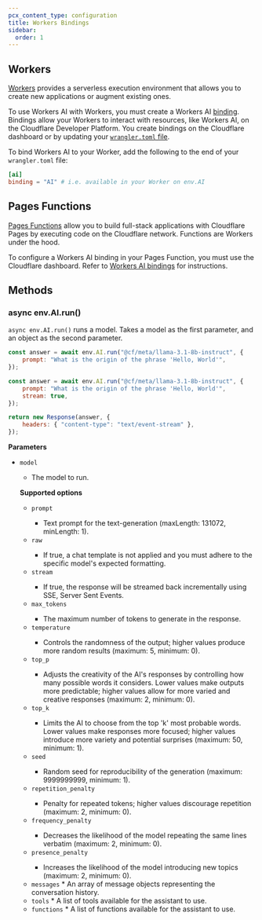 ```yaml
---
pcx_content_type: configuration
title: Workers Bindings
sidebar:
  order: 1
---
```



## Workers

[Workers](/workers/) provides a serverless execution environment that allows you to create new applications or augment existing ones.

To use Workers AI with Workers, you must create a Workers AI [binding](/workers/runtime-apis/bindings/). Bindings allow your Workers to interact with resources, like Workers AI, on the Cloudflare Developer Platform. You create bindings on the Cloudflare dashboard or by updating your [`wrangler.toml` file](/workers/wrangler/configuration/).

To bind Workers AI to your Worker, add the following to the end of your `wrangler.toml` file:


<WranglerConfig>

```toml
[ai]
binding = "AI" # i.e. available in your Worker on env.AI
```

</WranglerConfig>

## Pages Functions

[Pages Functions](/pages/functions/) allow you to build full-stack applications with Cloudflare Pages by executing code on the Cloudflare network. Functions are Workers under the hood.

To configure a Workers AI binding in your Pages Function, you must use the Cloudflare dashboard. Refer to [Workers AI bindings](/pages/functions/bindings/#workers-ai) for instructions.

## Methods

### async env.AI.run()

`async env.AI.run()` runs a model. Takes a model as the first parameter, and an object as the second parameter.

```javascript
const answer = await env.AI.run("@cf/meta/llama-3.1-8b-instruct", {
	prompt: "What is the origin of the phrase 'Hello, World'",
});
```

```javascript
const answer = await env.AI.run("@cf/meta/llama-3.1-8b-instruct", {
	prompt: "What is the origin of the phrase 'Hello, World'",
	stream: true,
});

return new Response(answer, {
	headers: { "content-type": "text/event-stream" },
});
```

**Parameters**

- `model` <Type text="string" /> <MetaInfo text="required" />

  - The model to run.

  **Supported options**

  - `prompt` <Type text="string" /> <MetaInfo text="optional" />
    - Text prompt for the text-generation (maxLength: 131072, minLength: 1).
  - `raw` <Type text="boolean" /> <MetaInfo text="optional" />
    - If true, a chat template is not applied and you must adhere to the specific model's expected formatting.
  - `stream` <Type text="boolean" /> <MetaInfo text="optional" />
    - If true, the response will be streamed back incrementally using SSE, Server Sent Events.
  - `max_tokens` <Type text="number" /> <MetaInfo text="optional" />
    - The maximum number of tokens to generate in the response.
  - `temperature` <Type text="number" /> <MetaInfo text="optional" />
    - Controls the randomness of the output; higher values produce more random results (maximum: 5, minimum: 0).
  - `top_p` <Type text="number" /> <MetaInfo text="optional" />
    - Adjusts the creativity of the AI's responses by controlling how many possible words it considers. Lower values make outputs more predictable; higher values allow for more varied and creative responses (maximum: 2, minimum: 0).
  - `top_k` <Type text="number" /> <MetaInfo text="optional" />
    - Limits the AI to choose from the top 'k' most probable words. Lower values make responses more focused; higher values introduce more variety and potential surprises (maximum: 50, minimum: 1).
  - `seed` <Type text="number" /> <MetaInfo text="optional" />
    - Random seed for reproducibility of the generation (maximum: 9999999999, minimum: 1).
  - `repetition_penalty` <Type text="number" /> <MetaInfo text="optional" />
    - Penalty for repeated tokens; higher values discourage repetition (maximum: 2, minimum: 0).
  - `frequency_penalty` <Type text="number" /> <MetaInfo text="optional" />
    - Decreases the likelihood of the model repeating the same lines verbatim (maximum: 2, minimum: 0).
  - `presence_penalty` <Type text="number" /> <MetaInfo text="optional" />
    - Increases the likelihood of the model introducing new topics (maximum: 2, minimum: 0).
  - `messages` <Type text="{
      role: &quot;user&quot; | &quot;assistant&quot; | &quot;system&quot; | &quot;tool&quot; | (string & NonNullable<unknown>);
      content: string;
      name?: string;
    }[]" /> <MetaInfo text="optional" /> \* An array of message objects representing the conversation history.
  - `tools` <Type text="{
      type: &quot;function&quot; | (string & NonNullable<unknown>);
      function: {
        name: string;
        description: string;
        parameters?: {
          type: &quot;object&quot; | (string & NonNullable<unknown>);
          properties: {
            [key: string]: {
              type: string;
              description?: string;
            };
          };
          required: string[];
        };
      };
    }[]" /> <MetaInfo text="optional" /> \* A list of tools available for the assistant to use.
  - `functions` <Type text="{
      name: string;
      code: string;
    }[]" /> <MetaInfo text="optional" /> \* A list of functions available for the assistant to use.
